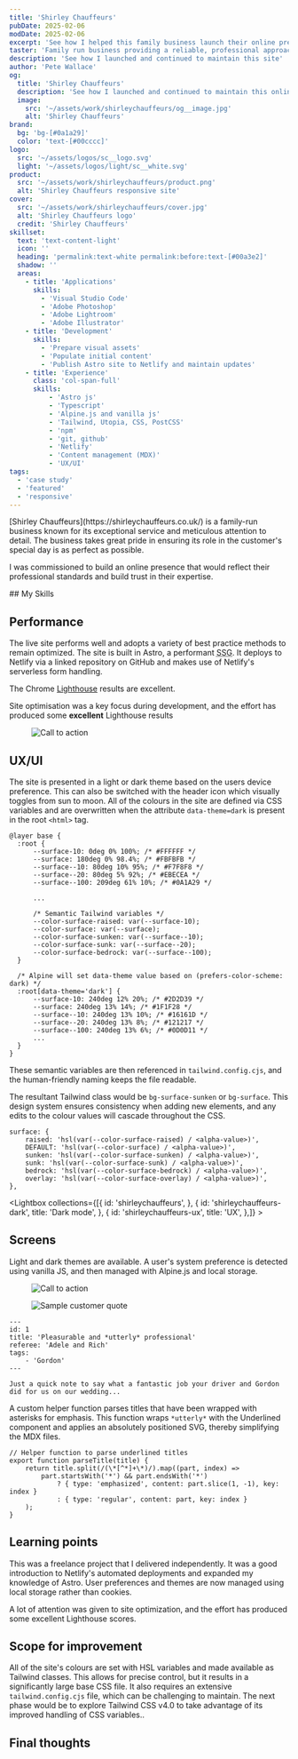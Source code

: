 ```yaml
---
title: 'Shirley Chauffeurs'
pubDate: 2025-02-06
modDate: 2025-02-06
excerpt: 'See how I helped this family business launch their online presence'
taster: 'Family run business providing a reliable, professional approach to the wedding car hire business with affordable prices'
description: 'See how I launched and continued to maintain this site'
author: 'Pete Wallace'
og:
  title: 'Shirley Chauffeurs'
  description: 'See how I launched and continued to maintain this online presence'
  image: 
    src: '~/assets/work/shirleychauffeurs/og__image.jpg'
    alt: 'Shirley Chauffeurs'
brand: 
  bg: 'bg-[#0a1a29]'
  color: 'text-[#00cccc]'
logo:
  src: '~/assets/logos/sc__logo.svg'
  light: '~/assets/logos/light/sc__white.svg'
product: 
  src: '~/assets/work/shirleychauffeurs/product.png'
  alt: 'Shirley Chauffeurs responsive site'
cover:
  src: '~/assets/work/shirleychauffeurs/cover.jpg'
  alt: 'Shirley Chauffeurs logo'
  credit: 'Shirley Chauffeurs'
skillset:
  text: 'text-content-light'
  icon: ''
  heading: 'permalink:text-white permalink:before:text-[#00a3e2]'
  shadow: ''
  areas:
    - title: 'Applications'
      skills:
        - 'Visual Studio Code'
        - 'Adobe Photoshop'
        - 'Adobe Lightroom'
        - 'Adobe Illustrator'
    - title: 'Development'
      skills:
        - 'Prepare visual assets'
        - 'Populate initial content'
        - 'Publish Astro site to Netlify and maintain updates'
    - title: 'Experience'
      class: 'col-span-full'
      skills:
          - 'Astro js'
          - 'Typescript'
          - 'Alpine.js and vanilla js'
          - 'Tailwind, Utopia, CSS, PostCSS'
          - 'npm'
          - 'git, github'
          - 'Netlify'
          - 'Content management (MDX)'
          - 'UX/UI'
tags: 
  - 'case study'
  - 'featured'
  - 'responsive'
---
```




<p class="text-step-1">[Shirley Chauffeurs](https://shirleychauffeurs.co.uk/) is a family-run business known for its exceptional service and meticulous attention to detail. The business takes great pride in ensuring its role in the customer's special day is as perfect as possible.</p>

I was commissioned to build an online presence that would reflect their professional standards and build trust in their expertise. 

<Skills skillset={frontmatter.skillset} bg={frontmatter.brand.bg}>
## My Skills
</Skills>

## Performance

The live site performs well and adopts a variety of best practice methods to remain optimized. The site is built in Astro, a performant <abbr title="Static Site Generator">SSG</abbr>. It deploys to Netlify via a linked repository on GitHub and makes use of Netlify's serverless form handling. 

The Chrome [Lighthouse](https://developer.chrome.com/docs/lighthouse/overview) results are excellent.

<div class="breakout bg-radial-[at_50%_75%] from-slate-700 to-slate-950 to-90% my-fluid-2xl py-fluid-3xl text-center not-rte">
  <div class="container mx-auto">
  <Icon name="mdi:lighthouse" class="h-fluid-2xl w-fluid-2xl text-content-light mx-auto rounded-full bg-slate-700/80 p-fluid-xs mb-fluid-s" />
  <p class="font-headline text-step-2 md:text-step-4/tight font-normal text-content-light ">Site optimisation was a key focus during development, and the effort has produced some <strong class="font-extrabold">excellent</strong> Lighthouse results</p>
  </div>
</div>


<Figure  caption='100% achieved in 3 out of 4 categories' credit='Google Chrome Lighthouse' >
  <Image src={lighthouse} alt="Call to action" class="max-w-full mx-auto h-auto" quality={100} widths={[400, 760]} sizes={`768px`} />
</Figure>



## UX/UI
The site is presented in a light or dark theme based on the users device preference. This can also be switched with the header icon which visually toggles from sun to moon. All of the colours in the site are defined via CSS variables and are overwritten when the attribute `data-theme=dark` is present in the root `<html>` tag. 

```
@layer base {
  :root {
      --surface-10: 0deg 0% 100%; /* #FFFFFF */
      --surface: 180deg 0% 98.4%; /* #FBFBFB */
      --surface--10: 80deg 10% 95%; /* #F7F8F8 */
      --surface--20: 80deg 5% 92%; /* #EBECEA */
      --surface--100: 209deg 61% 10%; /* #0A1A29 */
      
      ...

      /* Semantic Tailwind variables */
      --color-surface-raised: var(--surface-10);
      --color-surface: var(--surface);
      --color-surface-sunken: var(--surface--10);
      --color-surface-sunk: var(--surface--20);
      --color-surface-bedrock: var(--surface--100);
  }

  /* Alpine will set data-theme value based on (prefers-color-scheme: dark) */
  :root[data-theme='dark'] {
      --surface-10: 240deg 12% 20%; /* #2D2D39 */
      --surface: 240deg 13% 14%; /* #1F1F28 */
      --surface--10: 240deg 13% 10%; /* #16161D */
      --surface--20: 240deg 13% 8%; /* #121217 */
      --surface--100: 240deg 13% 6%; /* #0D0D11 */
      ...
  }
}    
```

These semantic variables are then referenced in `tailwind.config.cjs`, and the human-friendly naming keeps the file readable.

The resultant Tailwind class would be `bg-surface-sunken` or `bg-surface`. This design system ensures consistency when adding new elements, and any edits to the colour values will cascade throughout the CSS. 

```
surface: {
    raised: 'hsl(var(--color-surface-raised) / <alpha-value>)',
    DEFAULT: 'hsl(var(--color-surface) / <alpha-value>)',
    sunken: 'hsl(var(--color-surface-sunken) / <alpha-value>)',
    sunk: 'hsl(var(--color-surface-sunk) / <alpha-value>)',
    bedrock: 'hsl(var(--color-surface-bedrock) / <alpha-value>)',
    overlay: 'hsl(var(--color-surface-overlay) / <alpha-value>)',
},
```


<Lightbox collections={[{
            id: 'shirleychauffeurs',
        },
        {
            id: 'shirleychauffeurs-dark',
            title: 'Dark mode',
        },
        {
            id: 'shirleychauffeurs-ux',
            title: 'UX',
        },]} >
<Fragment slot='title'>
## Screens
</Fragment>
Light and dark themes are available. A user's system preference is detected using vanilla JS, and then managed with Alpine.js and local storage.
</Lightbox>

<Figure  caption='Custom call to action for each car in the fleet' credit='Shirley Chauffeurs' >
  <Image src={cta} alt="Call to action" class="w-full h-auto" quality={'high'} widths={[400, 720, 960]} sizes={`768px`} />
</Figure>


<Figure  caption='Relevant testimonals are sorted to the front of the list using key words, and then limited to five. Selected words are highlighted with a svg underline to add emphasis and make the recommendataion appear more personable.'  >
  <Image src={quotation} alt="Sample customer quote" class="w-full h-auto" quality={'high'} widths={[400, 720, 960]} sizes={`769px`} />
</Figure>

```
---
id: 1
title: 'Pleasurable and *utterly* professional'
referee: 'Adele and Rich'
tags:
    - 'Gordon'
---

Just a quick note to say what a fantastic job your driver and Gordon did for us on our wedding...
```

A custom helper function parses titles that have been wrapped with asterisks for emphasis. This function wraps `*utterly*` with the Underlined component and applies an absolutely positioned SVG, thereby simplifying the MDX files. 

```
// Helper function to parse underlined titles
export function parseTitle(title) {
    return title.split(/(\*[^*]+\*)/).map((part, index) => 
        part.startsWith('*') && part.endsWith('*')
            ? { type: 'emphasized', content: part.slice(1, -1), key: index }
            : { type: 'regular', content: part, key: index }
    );
}
```

## Learning points
This was a freelance project that I delivered independently. It was a good introduction to Netlify's automated deployments and expanded my knowledge of Astro. User preferences and themes are now managed using local storage rather than cookies.

A lot of attention was given to site optimization, and the effort has produced some excellent Lighthouse scores.

## Scope for improvement
All of the site's colours are set with HSL variables and made available as Tailwind classes. This allows for precise control, but it results in a significantly large base CSS file. It also requires an extensive `tailwind.config.cjs` file, which can be challenging to maintain. The next phase would be to explore Tailwind CSS v4.0 to take advantage of its improved handling of CSS variables.. 

<BlockPicture src={basket_40} class="my-fluid-2xl" alt="Close up of K Ring and cyclist" credit={frontmatter.title} wrapper={true} />

## Final thoughts
